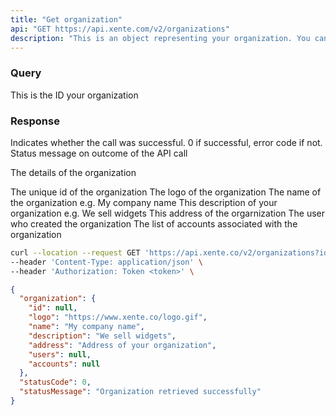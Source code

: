 ```yaml
---
title: "Get organization"
api: "GET https://api.xente.com/v2/organizations"
description: "This is an object representing your organization. You can use it to retrieve your organizational details."
---
```


### Query

<ParamField query="id" type="string">
  This is the ID your organization
</ParamField>

### Response

<ResponseField name="statusCode" type="number">
  Indicates whether the call was successful. 0 if successful, error code if not.
</ResponseField>
<ResponseField name="statusMessage" type="string">
  Status message on outcome of the API call
</ResponseField>
<ResponseField name="organization" type="object">

The details of the organization

<Expandable title="Toggle object">

<ResponseField name="id" type="number">
 The unique id of the organization
</ResponseField>
<ResponseField name="logo" type="string">
 The logo of the organization
</ResponseField>
<ResponseField name="name" type="string">
  The name of the organization e.g. My company name
</ResponseField>

<ResponseField name="description" type="string">
  This description of your organization e.g. We sell widgets
</ResponseField>

<ResponseField name="address" type="string">
  This address of the orgarnization
</ResponseField>

<ResponseField name="users" type="JSON or null">
  The user who created the organization
</ResponseField>
<ResponseField name="accounts" type="JSON or null">
  The list of accounts associated with the organization
</ResponseField>
</Expandable>

</ResponseField>

<RequestExample>

```bash Request
curl --location --request GET 'https://api.xente.co/v2/organizations?id={id}' \
--header 'Content-Type: application/json' \
--header 'Authorization: Token <token>' \
```

</RequestExample>

<ResponseExample>

```json Response
{
  "organization": {
    "id": null,
    "logo": "https://www.xente.co/logo.gif",
    "name": "My company name",
    "description": "We sell widgets",
    "address": "Address of your organization",
    "users": null,
    "accounts": null
  },
  "statusCode": 0,
  "statusMessage": "Organization retrieved successfully"
}

```

</ResponseExample>
